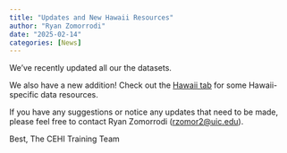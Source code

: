 ```yaml
---
title: "Updates and New Hawaii Resources"
author: "Ryan Zomorrodi"
date: "2025-02-14"
categories: [News]
---
```


We've recently updated all our the datasets.

We also have a new addition! Check out the [Hawaii tab](../../states/hawaii.qmd) for some Hawaii-specific data resources.

If you have any suggestions or notice any updates that need to be made, please feel free to contact Ryan Zomorrodi ([rzomor2\@uic.edu](mailto:rzomor2@uic.edu)).

Best, The CEHI Training Team
